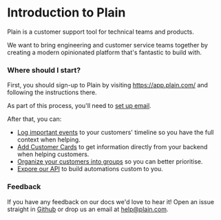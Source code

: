 # Introduction to Plain

Plain is a customer support tool for technical teams and products.

We want to bring engineering and customer service teams together by creating a modern opinionated platform that's fantastic to build with.

### Where should I start?

First, you should sign-up to Plain by visiting https://app.plain.com/ and following the instructions there.

As part of this process, you'll need to [set up email](/email-setup).

After that, you can:

- [Log important events](/custom-timeline-entries) to your customers' timeline so you have the full context when helping.
- [Add Customer Cards](/customer-cards) to get information directly from your backend when helping customers.
- [Organize your customers into groups](/customers-api/customer-groups) so you can better prioritise.
- [Expore our API](/graphql-api) to build automations custom to you.

### Feedback

If you have any feedback on our docs we'd love to hear it! Open an issue straight in [Github](https://github.com/team-plain/docs) or drop us an email
at [help@plain.com](mailto:help@plain.com).
